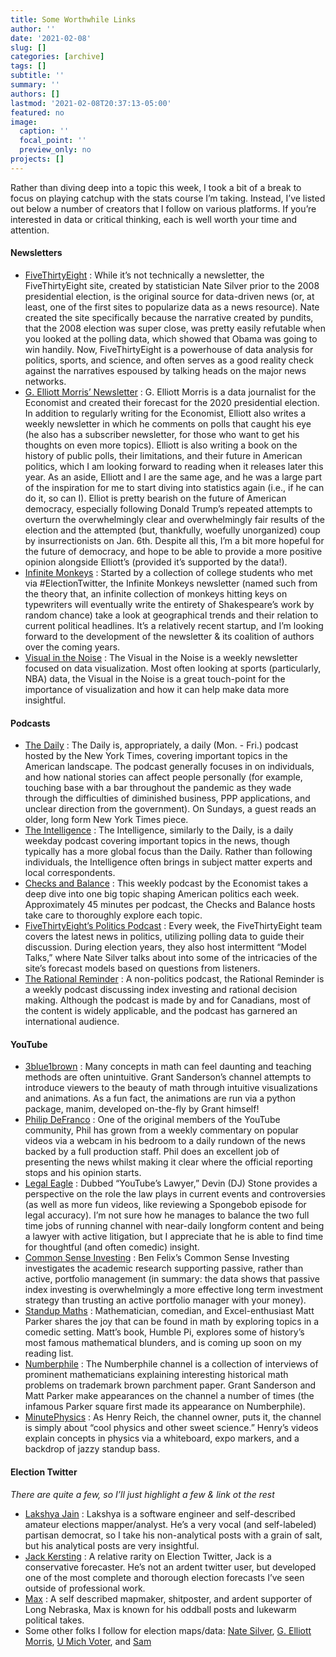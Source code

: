 ```yaml
---
title: Some Worthwhile Links
author: ''
date: '2021-02-08'
slug: []
categories: [archive]
tags: []
subtitle: ''
summary: ''
authors: []
lastmod: '2021-02-08T20:37:13-05:00'
featured: no
image:
  caption: ''
  focal_point: ''
  preview_only: no
projects: []
---
```


Rather than diving deep into a topic this week, I took a bit of a break to focus on playing catchup with the stats course I’m taking. Instead, I’ve listed out below a number of creators that I follow on various platforms. If you’re interested in data or critical thinking, each is well worth your time and attention. 

#### Newsletters

* [FiveThirtyEight](https://fivethirtyeight.com/) :   While it’s not technically a newsletter, the FiveThirtyEight site, created by statistician Nate Silver prior to the 2008 presidential election, is the original source for data-driven news (or, at least, one of the first sites to popularize data as a news resource). Nate created the site specifically because the narrative created by pundits, that the 2008 election was super close, was pretty easily refutable when you looked at the polling data, which showed that Obama was going to win handily. Now, FiveThirtyEight is a powerhouse of data analysis for politics, sports, and science, and often serves as a good reality check against the narratives espoused by talking heads on the major news networks.  
* [G. Elliott Morris’ Newsletter](https://gelliottmorris.substack.com/) : G. Elliott Morris is a data journalist for the Economist and created their forecast for the 2020 presidential election. In addition to regularly writing for the Economist, Elliott also writes a weekly newsletter in which he comments on polls that caught his eye (he also has a subscriber newsletter, for those who want to get his thoughts on even more topics). Elliott is also writing a book on the history of public polls, their limitations, and their future in American politics, which I am looking forward to reading when it releases later this year. 
As an aside, Elliott and I are the same age, and he was a large part of the inspiration for me to start diving into statistics again (i.e., if he can do it, so can I). Elliot is pretty bearish on the future of American democracy, especially following Donald Trump’s repeated attempts to overturn the overwhelmingly clear and overwhelmingly fair results of the election and the attempted (but, thankfully, woefully unorganized) coup by insurrectionists on Jan. 6th. Despite all this, I’m a bit more hopeful for the future of democracy, and hope to be able to provide a more positive opinion alongside Elliott’s (provided it’s supported by the data!). 
* [Infinite Monkeys](https://infinitemonkeys.substack.com/) : Started by a collection of college students who met via #ElectionTwitter, the Infinite Monkeys newsletter (named such from the theory that, an infinite collection of monkeys hitting keys on typewriters will eventually write the entirety of Shakespeare’s work by random chance) take a look at geographical trends and their relation to current political headlines. It’s a relatively recent startup, and I’m looking forward to the development of the newsletter & its coalition of authors over the coming years. 
* [Visual in the Noise](https://visualnoise.substack.com/) : The Visual in the Noise is a weekly newsletter focused on data visualization. Most often looking at sports (particularly, NBA) data, the Visual in the Noise is a great touch-point for the importance of visualization and how it can help make data more insightful. 

#### Podcasts

* [The Daily](https://www.nytimes.com/column/the-daily) : The Daily is, appropriately, a daily (Mon. - Fri.) podcast hosted by the New York Times, covering important topics in the American landscape. The podcast generally focuses in on individuals, and how national stories can affect people personally (for example, touching base with a bar throughout the pandemic as they wade through the difficulties of diminished business, PPP applications, and unclear direction from the government). On Sundays, a guest reads an older, long form New York Times piece. 
* [The Intelligence](https://theintelligence.economist.com/) : The Intelligence, similarly to the Daily, is a daily weekday podcast covering important topics in the news, though typically has a more global focus than the Daily. Rather than following individuals, the Intelligence often brings in subject matter experts and local correspondents. 
* [Checks and Balance](https://www.economist.com/checks-and-balance-our-weekly-podcast-on-american-politics) : This weekly podcast by the Economist takes a deep dive into one big topic shaping American politics each week. Approximately 45 minutes per podcast, the Checks and Balance hosts take care to thoroughly explore each topic. 
* [FiveThirtyEight’s Politics Podcast](https://fivethirtyeight.com/podcasts/) : Every week, the FiveThirtyEight team covers the latest news in politics, utilizing polling data to guide their discussion. During election years, they also host intermittent “Model Talks,” where Nate Silver talks about into some of the intricacies of the site’s forecast models based on questions from listeners.  
* [The Rational Reminder](https://rationalreminder.ca/podcast-directory) : A non-politics podcast, the Rational Reminder is a weekly podcast discussing index investing and rational decision making. Although the podcast is made by and for Canadians, most of the content is widely applicable, and the podcast has garnered an international audience. 

#### YouTube

* [3blue1brown](https://www.youtube.com/channel/UCYO_jab_esuFRV4b17AJtAw) : Many concepts in math can feel daunting and teaching methods are often unintuitive. Grant Sanderson’s channel attempts to introduce viewers to the beauty of math through intuitive visualizations and animations. As a fun fact, the animations are run via a python package, manim, developed on-the-fly by Grant himself!
* [Philip DeFranco](https://www.youtube.com/user/sxephil) : One of the original members of the YouTube community, Phil has grown from a weekly commentary on popular videos via a webcam in his bedroom to a daily rundown of the news backed by a full production staff. Phil does an excellent job of presenting the news whilst making it clear where the official reporting stops and his opinion starts. 
* [Legal Eagle](https://www.youtube.com/channel/UCpa-Zb0ZcQjTCPP1Dx_1M8Q) : Dubbed “YouTube’s Lawyer,” Devin (DJ) Stone provides a perspective on the role the law plays in current events and controversies (as well as more fun videos, like reviewing a Spongebob episode for legal accuracy). I’m not sure how he manages to balance the two full time jobs of running channel with near-daily longform content and being a lawyer with active litigation, but I appreciate that he is able to find time for thoughtful (and often comedic) insight.     
* [Common Sense Investing](https://www.youtube.com/channel/UCDXTQ8nWmx_EhZ2v-kp7QxA) : Ben Felix’s Common Sense Investing investigates the academic research supporting passive, rather than active, portfolio management (in summary: the data shows that passive index investing is overwhelmingly a more effective long term investment strategy than trusting an active portfolio manager with your money). 
* [Standup Maths](https://www.youtube.com/user/standupmaths) : Mathematician, comedian, and Excel-enthusiast Matt Parker shares the joy that can be found in math by exploring topics in a comedic setting. Matt’s book, Humble Pi, explores some of history’s most famous mathematical blunders, and is coming up soon on my reading list. 
* [Numberphile](https://www.youtube.com/user/numberphile) : The Numberphile channel is a collection of interviews of prominent mathematicians explaining interesting historical math problems on trademark brown parchment paper. Grant Sanderson and Matt Parker make appearances on the channel a number of times (the infamous Parker square first made its appearance on Numberphile).
* [MinutePhysics](https://www.youtube.com/user/minutephysics/featured) : As Henry Reich, the channel owner, puts it, the channel is simply about “cool physics and other sweet science.” Henry’s videos explain concepts in physics via a whiteboard, expo markers, and a backdrop of jazzy standup bass. 

#### Election Twitter
*There are quite a few, so I'll just highlight a few & link ot the rest*

* [Lakshya Jain](https://twitter.com/lxeagle17) : Lakshya is a software engineer and self-described amateur elections mapper/analyst. He’s a very vocal (and self-labeled) partisan democrat, so I take his non-analytical posts with a grain of salt, but his analytical posts are very insightful.
* [Jack Kersting](https://twitter.com/jhkersting) : A relative rarity on Election Twitter, Jack is a conservative forecaster. He’s not an ardent twitter user, but developed one of the most complete and thorough election forecasts I’ve seen outside of professional work. 
* [Max](https://twitter.com/maxtmcc) : A self described mapmaker, shitposter, and ardent supporter of Long Nebraska, Max is known for his oddball posts and lukewarm political takes.
* Some other folks I follow for election maps/data: [Nate Silver](https://twitter.com/NateSilver538), [G. Elliott Morris](https://twitter.com/gelliottmorris), [U Mich Voter](https://twitter.com/umichvoter99), and [Sam](https://twitter.com/norwood270)